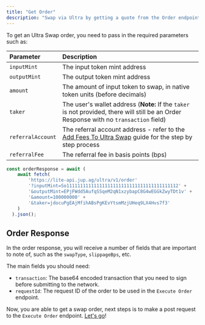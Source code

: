 ```yaml
---
title: "Get Order"
description: "Swap via Ultra by getting a quote from the Order endpoint."
---
```


To get an Ultra Swap order, you need to pass in the required parameters such as:

| Parameter | Description |
|:----------|:------------|
| `inputMint` | The input token mint address |
| `outputMint` | The output token mint address |
| `amount` | The amount of input token to swap, in native token units (before decimals) |
| `taker` | The user's wallet address (**Note:** If the `taker` is not provided, there will still be an Order Response with no `transaction` field) |
| `referralAccount` | The referral account address - refer to the [Add Fees To Ultra Swap](/docs/ultra/add-fees-to-ultra) guide for the step by step process |
| `referralFee` | The referral fee in basis points (bps) |

```js Get Order
const orderResponse = await (
    await fetch(
        'https://lite-api.jup.ag/ultra/v1/order'
        '?inputMint=So11111111111111111111111111111111111111112' +
        '&outputMint=EPjFWdd5AufqSSqeM2qN1xzybapC8G4wEGGkZwyTDt1v' +
        '&amount=100000000' +
        '&taker=jdocuPgEAjMfihABsPgKEvYtsmMzjUHeq9LX4Hvs7f3'
    )
  ).json();
```

## Order Response

In the order response, you will receive a number of fields that are important to note of, such as the `swapType`, `slippageBps`, etc.

The main fields you should need:

* `transaction`: The base64 encoded transaction that you need to sign before submitting to the network.
* `requestId`: The request ID of the order to be used in the `Execute Order` endpoint.

Now, you are able to get a swap order, next steps is to make a post request to the `Execute Order` endpoint. [Let's go](/docs/ultra/execute-order)!
